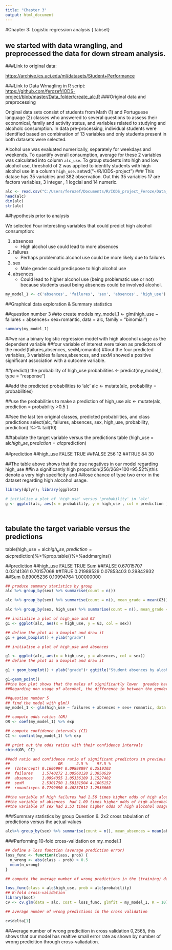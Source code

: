 ```yaml
---
title: "Chapter 3"
output: html_document
---
```



#Chapter 3: Logistic regression analysis {.tabset}

## we started with data wrangling, and preprocessed the data for down stream analysis. 

###Link to original data:  

<https://archive.ics.uci.edu/ml/datasets/Student+Performance>

###Link to Data Wrnagling in R script:  
<https://github.com/ferozef/IODS-project/blob/master/Data_folder/create_alc.R>
###Original data and preprocessing  

Original data sets consist of students from Math (1) and Portuguese language (2) classes who answered to several questions to assess their economical, family and activity status, and variables related to studying and alcoholc consumption. In data pre-processing, individual students were identified based on combination of 13 variables and only students present in both datasets were selected.  

Alcohol use was evaluated numerically, separately for weekdays and weekends. To quantify overall consumption, average for these 2 variables was calculated into column `alc_use`. To group students into high and low alcohol use, threshold of 2 was applied to identify students with high alcohol use in a column `high_use`.
setwd("~/R/IODS-project")
### This datase has 35 variables and 382 observation. Out this 35 variables 17 are factors variables, 3 integer , 1 logcial and 14 numeric.

```r
alc <- read.csv("C:/Users/ferozef/Documents/R/IODS_project_Feroze/Data_folder/alc.csv")
head(alc)
dim(alc)
str(alc)
```



##hypothesis prior to analysis

We selected Four interesting variables that could predict high alcohol consumption:

1.  absences
    + High alcohol use could lead to more absences
2.  failures
    + Perhaps problematic alcohol use could be more likely due to failures
3.  sex
    + Male gender could predispose to high alcohol use
4.  absences
    + Could lead to higher alcohol use (being problematic use or not) because students usaul being absences could be involved alcohol.
    
    
```r
my_model_1 <- c('absences', 'failures', 'sex', 'absences', 'high_use')
```    



##Graphical data exploration & Summary statistics



##question number 3
##to create models
my_model_1 <- glm(high_use ~ failures + absences+ sex+romantic, data = alc, family = "binomial")



```r
summary(my_model_1)
```

##we ran a binary logistic regression model with high alocohol usage as the dependent variable
##four variable of interest were taken as predictors of the model(failures,absences, sexM,romantic)
##out the four predicted variables, 3 variables failures,absences, and sexM showed a positive significant association with a outcome variable.


##predict() the probability of high_use
probabilities <- predict(my_model_1, type = "response")

##add the predicted probabilities to 'alc'
alc <- mutate(alc, probability = probabilities)

##use the probabilities to make a prediction of high_use
alc <- mutate(alc, prediction = probability >0.5 )

##see the last ten original classes, predicted probabilities, and class predictions
select(alc, failures, absences, sex, high_use, probability, prediction) %>% tail(10)

##tabulate the target variable versus the predictions
table (high_use = alc$high_use, prediction = alc$prediction)

##prediction
##high_use FALSE TRUE
##FALSE   256   12
##TRUE     84   30

##The table above shows that the true negatives in our model regarding high_use
##in a significantly high proportion(256/268*100=95.52%)this denote a very high specificity and 
##lose chance of type two error in the dataset regarding high alocohol usage.


```r
library(dplyr); library(ggplot2)

# initialize a plot of 'high_use' versus 'probability' in 'alc'
g <- ggplot(alc, aes(x = probability, y = high_use , col = prediction ) )




```



## tabulate the target variable versus the predictions

table(high_use = alc$high_use, prediction = alc$prediction)%>%prop.table()%>%addmargins()

##prediction
##high_use      FALSE       TRUE        Sum
##FALSE    0.67015707 0.03141361 0.70157068
##TRUE     0.21989529 0.07853403 0.29842932
##Sum      0.89005236 0.10994764 1.00000000




```r
## produce summary statistics by group
alc %>% group_by(sex) %>% summarise(count = n())

alc %>% group_by(sex) %>% summarise(count = n(), mean_grade = mean(G3))

alc %>% group_by(sex, high_use) %>% summarise(count = n(), mean_grade = mean(G3))

## initialize a plot of high_use and G3
g1 <- ggplot(alc, aes(x = high_use, y = G3, col = sex))

## define the plot as a boxplot and draw it
g1 + geom_boxplot() + ylab("grade")

## initialise a plot of high_use and absences

g1 <- ggplot(alc, aes(x = high_use, y = absences, col = sex))
## define the plot as a boxplot and draw it

g1 + geom_boxplot() + ylab("grade")+ ggtitle("Student absences by alcohol consumption and sex")

g1+geom_point()
##the box plot shows that the males of significantly lower  greades have a higher prevalence in terms of high alocohol usage compared to female.
##Regarding non usage of alocohol, the difference in between the gender is apparently trivial. 
```


```r
##question number 5
## find the model with glm()
my_model_1 <- glm(high_use ~ failures + absences + sex+ romantic, data = alc, family = "binomial")

## compute odds ratios (OR)
OR <- coef(my_model_1) %>% exp

## compute confidence intervals (CI)
CI <- confint(my_model_1) %>% exp

## print out the odds ratios with their confidence intervals
cbind(OR, CI)

##odd ratio and confidence ratio of significant predictors in previous models
##                     OR      2.5 %    97.5 %
##  (Intercept) 0.1606994 0.09898897 0.2519302
##  failures    1.5740272 1.08568128 2.3050629
##  absences    1.0994355 1.05336109 1.1527402
##  sexM        2.5301750 1.58131504 4.1005152
##  romanticyes 0.7799690 0.46257612 1.2936660

##the variable of high failures had 1.56 times higher odds of high alocohol usage(95% CI= 1.08 to 2.3)
##the variable of absences  had 1.09 times higher odds of high alocohol usage(95% CI= 1.05 to 1.15)
##the variable of sex had 2.53 times higher odds of high alocohol usage(95% CI= 1.58 to 4.1)


```


###Summary statistics by group
Question 6. 2x2 cross tabulation of predictions versus the actual values 
```r
alc%>% group_by(sex) %>% summarise(count = n(), mean_absences = mean(absences), mean_failures = mean(failures))

```
    
    
    
###Performing 10-fold cross-validation on my_model_1
```r
## define a loss function (average prediction error)
loss_func <- function(class, prob) {
  n_wrong <- abs(class - prob) > 0.5
  mean(n_wrong)
}

## compute the average number of wrong predictions in the (training) data

loss_func(class = alc$high_use, prob = alc$probability)
## K-fold cross-validation
library(boot)
cv <- cv.glm(data = alc, cost = loss_func, glmfit = my_model_1, K = 10)

## average number of wrong predictions in the cross validation

cv$delta[1]

```
##Average number of wrong predicition in cross validation 0,2565, this shows that our model has realtive small error rate as shown by number of wrong predicition through cross-valiadation.
